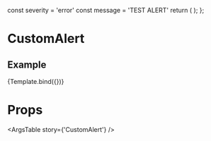 
  const severity = 'error'
  const message = 'TEST ALERT'
  return (
    <CustomAlert
      severity={severity}
      message={message}
    />);
};

<Meta
  title='Components/CustomAlert'
  component={CustomAlert}
/>

# CustomAlert
<Description of={CustomAlert}/>


## Example
<Canvas>
  <Story name='CustomAlert'>
    {Template.bind({})}
  </Story>
</Canvas>

# Props
<ArgsTable story={'CustomAlert'} />